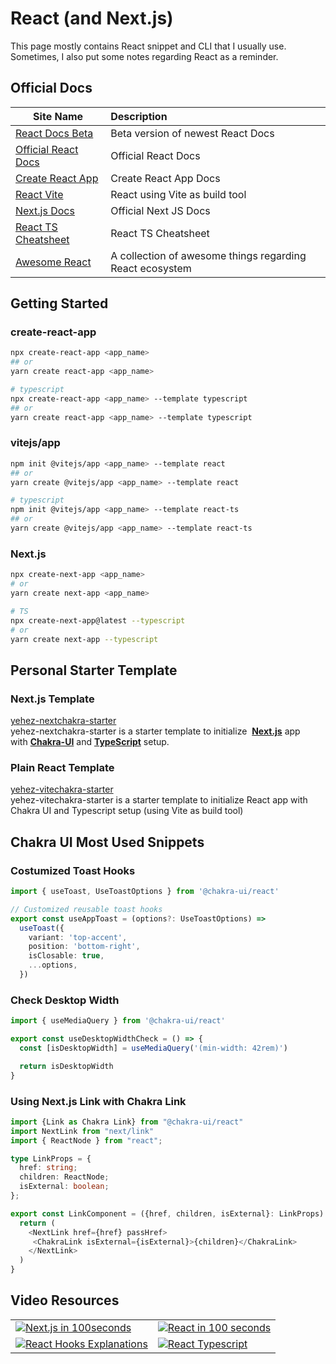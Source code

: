 
# React (and Next.js)

<Callout>
  This page mostly contains React snippet and CLI that I usually use. Sometimes,
  I also put some notes regarding React as a reminder.
</Callout>

## Official Docs

| Site Name                                                                               | Description                                              |
| --------------------------------------------------------------------------------------- | :------------------------------------------------------- |
| [React Docs Beta](https://beta.reactjs.org/)                                            | Beta version of newest React Docs                        |
| [Official React Docs](https://reactjs.org/)                                             | Official React Docs                                      |
| [Create React App](https://create-react-app.dev/)                                       | Create React App Docs                                    |
| [React Vite](https://vitejs.dev/guide/#scaffolding-your-first-vite-project)             | React using Vite as build tool                           |
| [Next.js Docs](https://nextjs.org/docs/getting-started#setup)                           | Official Next JS Docs                                    |
| [React TS Cheatsheet](https://react-typescript-cheatsheet.netlify.app/docs/basic/setup) | React TS Cheatsheet                                      |
| [Awesome React](https://github.com/enaqx/awesome-react)                                 | A collection of awesome things regarding React ecosystem |

## Getting Started

### create-react-app

```bash
npx create-react-app <app_name>
## or
yarn create react-app <app_name>

# typescript
npx create-react-app <app_name> --template typescript
## or
yarn create react-app <app_name> --template typescript
```

### vitejs/app

```bash
npm init @vitejs/app <app_name> --template react
## or
yarn create @vitejs/app <app_name> --template react

# typescript
npm init @vitejs/app <app_name> --template react-ts
## or
yarn create @vitejs/app <app_name> --template react-ts
```

### Next.js

```bash
npx create-next-app <app_name>
# or
yarn create next-app <app_name>

# TS
npx create-next-app@latest --typescript
# or
yarn create next-app --typescript
```

## Personal Starter Template

### Next.js Template

[yehez-nextchakra-starter](https://yehez-nextchakra-starter.yehezgun.com/)\
yehez-nextchakra-starter is a starter template to initialize  **[Next.js](https://nextjs.org/)** app with **[Chakra-UI](https://chakra-ui.com/)** and **[TypeScript](https://www.typescriptlang.org/)** setup.

### Plain React Template

[yehez-vitechakra-starter](https://yehez-vitechakra-starter.yehezgun.com/)\
yehez-vitechakra-starter is a starter template to initialize React app with Chakra UI and Typescript setup (using Vite as build tool)

## Chakra UI Most Used Snippets

### Costumized Toast Hooks

```ts
import { useToast, UseToastOptions } from '@chakra-ui/react'

// Customized reusable toast hooks
export const useAppToast = (options?: UseToastOptions) =>
  useToast({
    variant: 'top-accent',
    position: 'bottom-right',
    isClosable: true,
    ...options,
  })
```

### Check Desktop Width

```ts
import { useMediaQuery } from '@chakra-ui/react'

export const useDesktopWidthCheck = () => {
  const [isDesktopWidth] = useMediaQuery('(min-width: 42rem)')

  return isDesktopWidth
}
```

### Using Next.js Link with Chakra Link

```ts
import {Link as Chakra Link} from "@chakra-ui/react"
import NextLink from "next/link"
import { ReactNode } from "react";

type LinkProps = {
  href: string;
  children: ReactNode;
  isExternal: boolean;
};

export const LinkComponent = ({href, children, isExternal}: LinkProps) => {
  return (
    <NextLink href={href} passHref>
     <ChakraLink isExternal={isExternal}>{children}</ChakraLink>
    </NextLink>
  )
}
```

## Video Resources

|                                                                                                                              |                                                                                                                          |
| ---------------------------------------------------------------------------------------------------------------------------- | :----------------------------------------------------------------------------------------------------------------------- |
| [![Next.js in 100seconds](http://i3.ytimg.com/vi/Sklc_fQBmcs/hqdefault.jpg)](https://www.youtube.com/watch?v=Sklc_fQBmcs)    | [![React in 100 seconds](http://i3.ytimg.com/vi/Tn6-PIqc4UM/hqdefault.jpg)](https://www.youtube.com/watch?v=Tn6-PIqc4UM) |
| [![React Hooks Explanations](http://i3.ytimg.com/vi/TNhaISOUy6Q/hqdefault.jpg)](https://www.youtube.com/watch?v=TNhaISOUy6Q) | [![React Typescript](http://i3.ytimg.com/vi/ydkQlJhodio/hqdefault.jpg)](https://www.youtube.com/watch?v=ydkQlJhodio)     |
